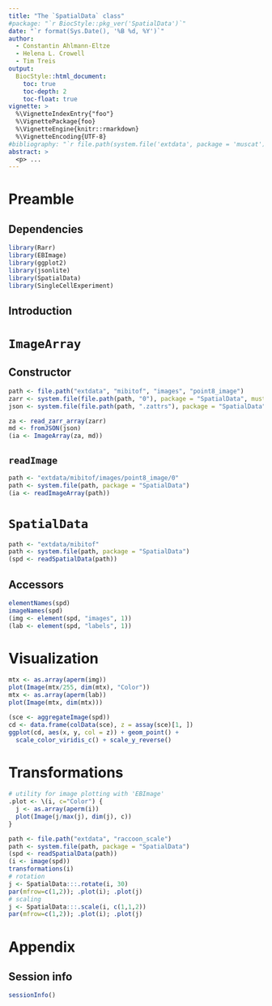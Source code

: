 ```yaml
---
title: "The `SpatialData` class"
#package: "`r BiocStyle::pkg_ver('SpatialData')`"
date: "`r format(Sys.Date(), '%B %d, %Y')`"
author:
  - Constantin Ahlmann-Eltze
  - Helena L. Crowell
  - Tim Treis
output: 
  BiocStyle::html_document:
    toc: true
    toc-depth: 2
    toc-float: true
vignette: >
  %\VignetteIndexEntry{"foo"}
  %\VignettePackage{foo}
  %\VignetteEngine{knitr::rmarkdown}
  %\VignetteEncoding{UTF-8}
#bibliography: "`r file.path(system.file('extdata', package = 'muscat'), 'refs.bib')`"
abstract: > 
  <p> ...
---
```


# Preamble

## Dependencies

```r
library(Rarr)
library(EBImage)
library(ggplot2)
library(jsonlite)
library(SpatialData)
library(SingleCellExperiment)
```

## Introduction

# `ImageArray`

## Constructor

```r
path <- file.path("extdata", "mibitof", "images", "point8_image")
zarr <- system.file(file.path(path, "0"), package = "SpatialData", mustWork = TRUE)
json <- system.file(file.path(path, ".zattrs"), package = "SpatialData", mustWork = TRUE)

za <- read_zarr_array(zarr)
md <- fromJSON(json)
(ia <- ImageArray(za, md))
```

## `readImage`

```r
path <- "extdata/mibitof/images/point8_image/0"
path <- system.file(path, package = "SpatialData")
(ia <- readImageArray(path))
```

# `SpatialData`

```r
path <- "extdata/mibitof"
path <- system.file(path, package = "SpatialData")
(spd <- readSpatialData(path))
```

## Accessors

```r
elementNames(spd)
imageNames(spd)
(img <- element(spd, "images", 1))
(lab <- element(spd, "labels", 1))
```

# Visualization

```r
mtx <- as.array(aperm(img))
plot(Image(mtx/255, dim(mtx), "Color"))
mtx <- as.array(aperm(lab))
plot(Image(mtx, dim(mtx)))
```

```r
(sce <- aggregateImage(spd))
cd <- data.frame(colData(sce), z = assay(sce)[1, ])
ggplot(cd, aes(x, y, col = z)) + geom_point() + 
  scale_color_viridis_c() + scale_y_reverse()
```

# Transformations

```r
# utility for image plotting with 'EBImage'
.plot <- \(i, c="Color") {
  j <- as.array(aperm(i))
  plot(Image(j/max(j), dim(j), c))
}
```

```r
path <- file.path("extdata", "raccoon_scale")
path <- system.file(path, package = "SpatialData")
(spd <- readSpatialData(path))
(i <- image(spd))
transformations(i)
# rotation
j <- SpatialData:::.rotate(i, 30)
par(mfrow=c(1,2)); .plot(i); .plot(j)
# scaling
j <- SpatialData:::.scale(i, c(1,1,2))
par(mfrow=c(1,2)); .plot(i); .plot(j)
```

# Appendix

## Session info

```r
sessionInfo()
```
